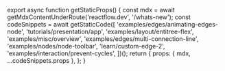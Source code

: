 
export async function getStaticProps() {
  const mdx = await getMdxContentUnderRoute('reactflow.dev', '/whats-new');
  const codeSnippets = await getStaticCode([
    'examples/edges/animating-edges-node',
    'tutorials/presentation/app',
    'examples/layout/entitree-flex',
    'examples/misc/overview',
    'examples/edges/multi-connection-line',
    'examples/nodes/node-toolbar',
    'learn/custom-edge-2',
    'examples/interaction/prevent-cycles',
  ])();
  return {
    props: { mdx, ...codeSnippets.props },
  };
}

<WhatsNewPage />
